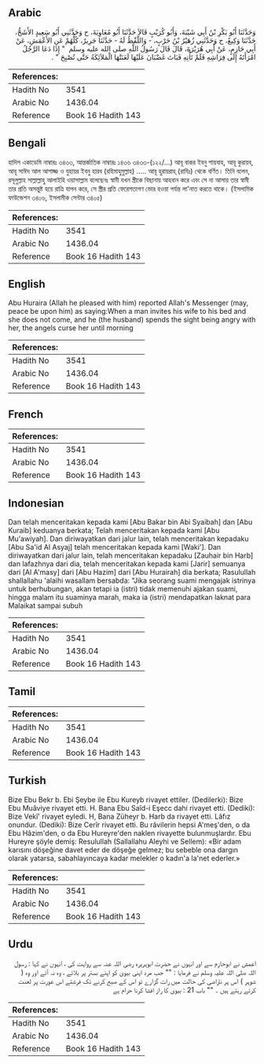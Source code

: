 ## Arabic


<div dir="rtl" lang="ar" style={{fontSize:'larger',backgroundColor:'#f8f9fa',padding:20}}>
وَحَدَّثَنَا أَبُو بَكْرِ بْنُ أَبِي شَيْبَةَ، وَأَبُو كُرَيْبٍ قَالاَ حَدَّثَنَا أَبُو مُعَاوِيَةَ، ح وَحَدَّثَنِي أَبُو سَعِيدٍ الأَشَجُّ، حَدَّثَنَا وَكِيعٌ، ح وَحَدَّثَنِي زُهَيْرُ بْنُ حَرْبٍ، - وَاللَّفْظُ لَهُ - حَدَّثَنَا جَرِيرٌ، كُلُّهُمْ عَنِ الأَعْمَشِ، عَنْ أَبِي حَازِمٍ، عَنْ أَبِي هُرَيْرَةَ، قَالَ قَالَ رَسُولُ اللَّهِ صلى الله عليه وسلم ‏ "‏ إِذَا دَعَا الرَّجُلُ امْرَأَتَهُ إِلَى فِرَاشِهِ فَلَمْ تَأْتِهِ فَبَاتَ غَضْبَانَ عَلَيْهَا لَعَنَتْهَا الْمَلاَئِكَةُ حَتَّى تُصْبِحَ ‏"‏ ‏.‏
</div>
<div style={{backgroundColor:'#f8f9fa',padding:20, marginBottom: 10}}><table> <thead> <tr> <th>References:</th> <th></th> </tr> </thead> <tbody><tr><td>Hadith No</td><td>3541</td></tr><tr><td>Arabic No</td><td>1436.04</td></tr><tr><td>Reference</td><td>Book 16 Hadith 143</td></tr></tbody></table></div>

## Bengali


<div dir="ltr" lang="bn" style={{fontSize:'larger',backgroundColor:'#f8f9fa',padding:20}}>
হাদিস একাডেমি নাম্বারঃ ৩৪৩৩, আন্তর্জাতিক নাম্বারঃ ১৪৩৬ ৩৪৩৩-(১২২/...) আবূ বাকর ইবনু শায়বাহ, আবূ কুরায়ব, আবূ সাঈদ আল আশাজ্জ ও যুহায়র ইবনু হারব (রহিমাহুমুল্লাহ) ..... আবূ হুরায়রাহ্ (রাযিঃ) থেকে বর্ণিত। তিনি বলেন, রসূলুল্লাহ সাল্লাল্লাহু আলাইহি ওয়াসাল্লাম বলেছেনঃ স্বামী যখন স্ত্রীকে বিছানায় আহবান করে এবং সে না আসায় তার স্বামী তার প্রতি অসন্তুষ্ট হয়ে রাত্রি যাপন করে, সে স্ত্রীর প্রতি ফেরেশতাগণ ভোর হওয়া পর্যন্ত লা'নাত করতে থাকে। (ইসলামিক ফাউন্ডেশন ৩৪০৬, ইসলামীক সেন্টার ৩৪০৫)
</div>
<div style={{backgroundColor:'#f8f9fa',padding:20, marginBottom: 10}}><table> <thead> <tr> <th>References:</th> <th></th> </tr> </thead> <tbody><tr><td>Hadith No</td><td>3541</td></tr><tr><td>Arabic No</td><td>1436.04</td></tr><tr><td>Reference</td><td>Book 16 Hadith 143</td></tr></tbody></table></div>

## English


<div dir="ltr" lang="en" style={{fontSize:'larger',backgroundColor:'#f8f9fa',padding:20}}>
Abu Huraira (Allah he pleased with him) reported Allah's Messenger (may, peace be upon him) as saying:When a man invites his wife to his bed and she does not come, and he (the husband) spends the sight being angry with her, the angels curse her until morning
</div>
<div style={{backgroundColor:'#f8f9fa',padding:20, marginBottom: 10}}><table> <thead> <tr> <th>References:</th> <th></th> </tr> </thead> <tbody><tr><td>Hadith No</td><td>3541</td></tr><tr><td>Arabic No</td><td>1436.04</td></tr><tr><td>Reference</td><td>Book 16 Hadith 143</td></tr></tbody></table></div>

## French


<div dir="ltr" lang="fr" style={{fontSize:'larger',backgroundColor:'#f8f9fa',padding:20}}>

</div>
<div style={{backgroundColor:'#f8f9fa',padding:20, marginBottom: 10}}><table> <thead> <tr> <th>References:</th> <th></th> </tr> </thead> <tbody><tr><td>Hadith No</td><td>3541</td></tr><tr><td>Arabic No</td><td>1436.04</td></tr><tr><td>Reference</td><td>Book 16 Hadith 143</td></tr></tbody></table></div>

## Indonesian


<div dir="ltr" lang="id" style={{fontSize:'larger',backgroundColor:'#f8f9fa',padding:20}}>
Dan telah menceritakan kepada kami [Abu Bakar bin Abi Syaibah] dan [Abu Kuraib] keduanya berkata; Telah menceritakan kepada kami [Abu Mu'awiyah]. Dan diriwayatkan dari jalur lain, telah menceritakan kepadaku [Abu Sa'id Al Asyaj] telah menceritakan kepada kami [Waki']. Dan diriwayatkan dari jalur lain, telah menceritakan kepadaku [Zauhair bin Harb] dan lafazhnya dari dia, telah menceritakan kepada kami [Jarir] semuanya dari [Al A'masy] dari [Abu Hazim] dari [Abu Hurairah] dia berkata; Rasulullah shallallahu 'alaihi wasallam bersabda: "Jika seorang suami mengajak istrinya untuk berhubungan, akan tetapi ia (istri) tidak memenuhi ajakan suami, hingga malam itu suaminya marah, maka ia (istri) mendapatkan laknat para Malaikat sampai subuh
</div>
<div style={{backgroundColor:'#f8f9fa',padding:20, marginBottom: 10}}><table> <thead> <tr> <th>References:</th> <th></th> </tr> </thead> <tbody><tr><td>Hadith No</td><td>3541</td></tr><tr><td>Arabic No</td><td>1436.04</td></tr><tr><td>Reference</td><td>Book 16 Hadith 143</td></tr></tbody></table></div>

## Tamil


<div dir="ltr" lang="ta" style={{fontSize:'larger',backgroundColor:'#f8f9fa',padding:20}}>

</div>
<div style={{backgroundColor:'#f8f9fa',padding:20, marginBottom: 10}}><table> <thead> <tr> <th>References:</th> <th></th> </tr> </thead> <tbody><tr><td>Hadith No</td><td>3541</td></tr><tr><td>Arabic No</td><td>1436.04</td></tr><tr><td>Reference</td><td>Book 16 Hadith 143</td></tr></tbody></table></div>

## Turkish


<div dir="ltr" lang="tr" style={{fontSize:'larger',backgroundColor:'#f8f9fa',padding:20}}>
Bize Ebu Bekr b. Ebi Şeybe ile Ebu Kureyb rivayet ettiler. (Dedilerki): Bize Ebu Muâviye rivayet etti. H. Bana Ebu Saîd-i Eşecc dahi rivayet etti. (Dediki): Bize Vekî' rivayet eyledi. H, Bana Züheyr b. Harb da rivayet etti. Lâfız onundur. (Dediki): Bize Cerîr rivayet etti. Bu râvilerin hepsi A'meş'den, o da Ebu Hâzim'den, o da Ebu Hureyre'den naklen rivayette bulunmuşlardır. Ebu Hureyre şöyle demiş: Resulullah (Sallallahu Aleyhi ve Sellem): «Bir adam karısını döşeğine davet eder de döşeğe gelmez; bu sebeble ona dargın olarak yatarsa, sabahlayıncaya kadar melekler o kadın'a la'net ederler.»
</div>
<div style={{backgroundColor:'#f8f9fa',padding:20, marginBottom: 10}}><table> <thead> <tr> <th>References:</th> <th></th> </tr> </thead> <tbody><tr><td>Hadith No</td><td>3541</td></tr><tr><td>Arabic No</td><td>1436.04</td></tr><tr><td>Reference</td><td>Book 16 Hadith 143</td></tr></tbody></table></div>

## Urdu


<div dir="rtl" lang="ur" style={{fontSize:'larger',backgroundColor:'#f8f9fa',padding:20}}>
اعمش نے ابوحازم سے اور انہوں نے حضرت ابوہریرہ رضی اللہ عنہ سے روایت کی ، انہوں نے کہا : رسول اللہ صلی اللہ علیہ وسلم نے فرمایا : "" جب مرد اپنی بیوی کو اپنے بستر پر بلائے ، وہ نہ آئے اور وہ ( شوہر ) اس پر ناراضی کی حالت میں رات گزارے تو اس کے صبح کرنے تک فرشتے اس عورت پر لعنت کرتے رہتے ہیں ۔ "" باب 21 : بیوی کا راز افشا کرنا حرام ہے
</div>
<div style={{backgroundColor:'#f8f9fa',padding:20, marginBottom: 10}}><table> <thead> <tr> <th>References:</th> <th></th> </tr> </thead> <tbody><tr><td>Hadith No</td><td>3541</td></tr><tr><td>Arabic No</td><td>1436.04</td></tr><tr><td>Reference</td><td>Book 16 Hadith 143</td></tr></tbody></table></div>